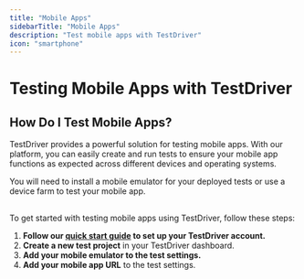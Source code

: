 ```yaml
---
title: "Mobile Apps"
sidebarTitle: "Mobile Apps"
description: "Test mobile apps with TestDriver"
icon: "smartphone"
---
```

# Testing Mobile Apps with TestDriver

## How Do I Test Mobile Apps?
TestDriver provides a powerful solution for testing mobile apps. With our platform, you can easily create and run tests to ensure your mobile app functions as expected across different devices and operating systems.



<Tip>You will need to install a mobile emulator for your deployed tests or use a device farm to test your mobile app.</Tip>

## 
To get started with testing mobile apps using TestDriver, follow these steps:
1. **Follow our [quick start guide](/overview/quickstart) to set up your TestDriver account.**
2. **Create a new test project** in your TestDriver dashboard.
3. **Add your mobile emulator to the test settings.**
4. **Add your mobile app URL** to the test settings.

